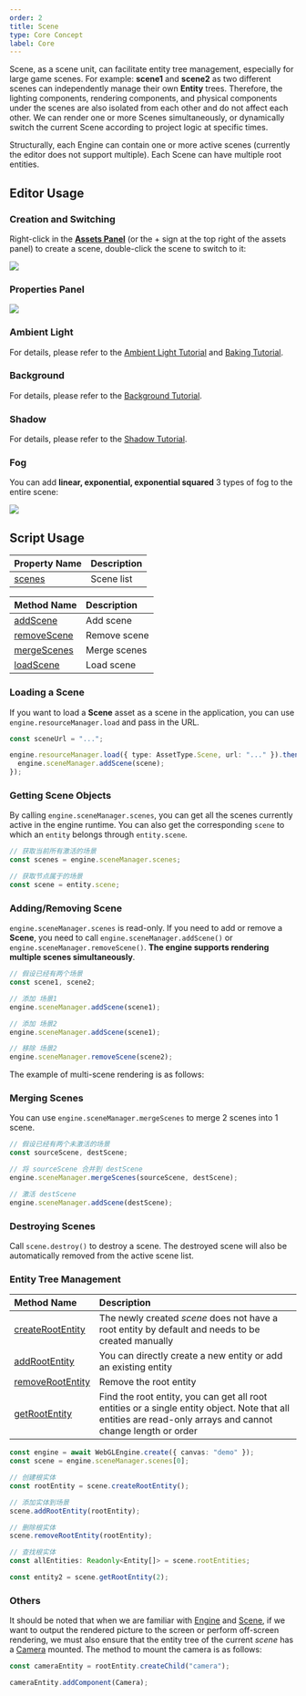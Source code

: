 ```yaml
---
order: 2
title: Scene
type: Core Concept
label: Core
---
```


Scene, as a scene unit, can facilitate entity tree management, especially for large game scenes. For example: **scene1** and **scene2** as two different scenes can independently manage their own **Entity** trees. Therefore, the lighting components, rendering components, and physical components under the scenes are also isolated from each other and do not affect each other. We can render one or more Scenes simultaneously, or dynamically switch the current Scene according to project logic at specific times.

Structurally, each Engine can contain one or more active scenes (currently the editor does not support multiple). Each Scene can have multiple root entities.

## Editor Usage

### Creation and Switching

Right-click in the **[Assets Panel](/en/docs/assets/interface)** (or the + sign at the top right of the assets panel) to create a scene, double-click the scene to switch to it:

<Image src="https://gw.alipayobjects.com/zos/OasisHub/eef870a7-2630-4f74-8c0e-478696a553b0/2024-03-19%25252018.04.02.gif" />

### Properties Panel

<Image src="https://gw.alipayobjects.com/zos/OasisHub/cbcc9725-811d-4203-a65d-b4a430083db3/image-20250124154359477.png" />

### Ambient Light

For details, please refer to the [Ambient Light Tutorial](/en/docs/graphics/light/ambient/) and [Baking Tutorial](/en/docs/graphics/light/bake/).

### Background

For details, please refer to the [Background Tutorial](/en/docs/graphics/background/background/).

### Shadow

For details, please refer to the [Shadow Tutorial](/en/docs/graphics/light/shadow/).

### Fog

You can add **linear, exponential, exponential squared** 3 types of fog to the entire scene:

<Image src="https://gw.alipayobjects.com/zos/OasisHub/224fbc16-e60c-47ca-845b-5f7c09563c83/2024-03-19%25252018.08.23.gif" />

## Script Usage

| Property Name                             | Description |
| :---------------------------------------- | :---------- |
| [scenes](/apis/core/#SceneManager-scenes) | Scene list  |

| Method Name                                         | Description  |
| :-------------------------------------------------- | :----------- |
| [addScene](/apis/core/#SceneManager-addScene)       | Add scene    |
| [removeScene](/apis/core/#SceneManager-removeScene) | Remove scene |
| [mergeScenes](/apis/core/#SceneManager-mergeScenes) | Merge scenes |
| [loadScene](/apis/core/#SceneManager-loadScene)     | Load scene   |

### Loading a Scene

If you want to load a **Scene** asset as a scene in the application, you can use `engine.resourceManager.load` and pass in the URL.

```typescript
const sceneUrl = "...";

engine.resourceManager.load({ type: AssetType.Scene, url: "..." }).then((scene) => {
  engine.sceneManager.addScene(scene);
});
```

### Getting Scene Objects

By calling `engine.sceneManager.scenes`, you can get all the scenes currently active in the engine runtime. You can also get the corresponding `scene` to which an `entity` belongs through `entity.scene`.

```typescript
// 获取当前所有激活的场景
const scenes = engine.sceneManager.scenes;

// 获取节点属于的场景
const scene = entity.scene;
```

### Adding/Removing Scene

`engine.sceneManager.scenes` is read-only. If you need to add or remove a **Scene**, you need to call `engine.sceneManager.addScene()` or `engine.sceneManager.removeScene()`. **The engine supports rendering multiple scenes simultaneously**.

```typescript
// 假设已经有两个场景
const scene1, scene2;

// 添加 场景1
engine.sceneManager.addScene(scene1);

// 添加 场景2
engine.sceneManager.addScene(scene1);

// 移除 场景2
engine.sceneManager.removeScene(scene2);
```

The example of multi-scene rendering is as follows:

<playground src="multi-scene.ts"></playground>

### Merging Scenes

You can use `engine.sceneManager.mergeScenes` to merge 2 scenes into 1 scene.

```typescript
// 假设已经有两个未激活的场景
const sourceScene, destScene;

// 将 sourceScene 合并到 destScene
engine.sceneManager.mergeScenes(sourceScene, destScene);

// 激活 destScene
engine.sceneManager.addScene(destScene);
```

### Destroying Scenes

Call `scene.destroy()` to destroy a scene. The destroyed scene will also be automatically removed from the active scene list.

### Entity Tree Management

| Method Name | Description |
| :-- | :-- |
| [createRootEntity](/apis/core/#Scene-createRootEntity) | The newly created _scene_ does not have a root entity by default and needs to be created manually |
| [addRootEntity](/apis/core/#Scene-addRootEntity) | You can directly create a new entity or add an existing entity |
| [removeRootEntity](/apis/core/#Scene-removeRootEntity) | Remove the root entity |
| [getRootEntity](/apis/core/#Scene-getRootEntity) | Find the root entity, you can get all root entities or a single entity object. Note that all entities are read-only arrays and cannot change length or order |

```typescript
const engine = await WebGLEngine.create({ canvas: "demo" });
const scene = engine.sceneManager.scenes[0];

// 创建根实体
const rootEntity = scene.createRootEntity();

// 添加实体到场景
scene.addRootEntity(rootEntity);

// 删除根实体
scene.removeRootEntity(rootEntity);

// 查找根实体
const allEntities: Readonly<Entity[]> = scene.rootEntities;

const entity2 = scene.getRootEntity(2);
```

### Others

It should be noted that when we are familiar with [Engine](/apis/core/#Engine) and [Scene](/apis/core/#Scene), if we want to output the rendered picture to the screen or perform off-screen rendering, we must also ensure that the entity tree of the current _scene_ has a [Camera](/apis/core/#Camera) mounted. The method to mount the camera is as follows:

```typescript
const cameraEntity = rootEntity.createChild("camera");

cameraEntity.addComponent(Camera);
```

```

```
